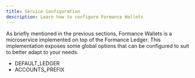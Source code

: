 ```yaml
---
title: Service Configuration
description: Learn how to configure Formance Wallets
---
```


As briefly mentioned in the previous sections, Formance Wallets is a microservice implemented on top of the Formance Ledger. This implementation exposes some global options that can be configured to suit to better adapt to your needs.

* DEFAULT_LEDGER
* ACCOUNTS_PREFIX
